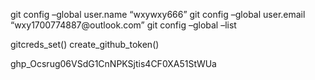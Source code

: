 git config --global user.name "wxywxy666"
git config --global user.email "wxy1700774887@outlook.com"
git config --global --list

gitcreds_set()
create_github_token()

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